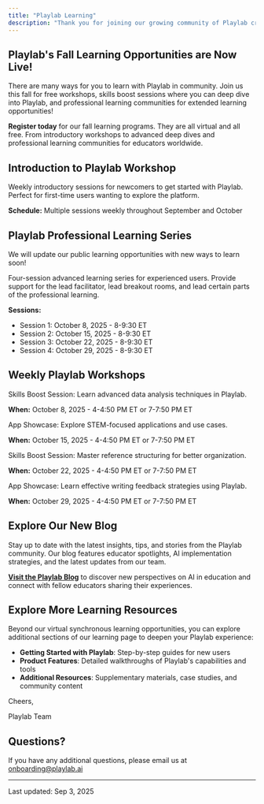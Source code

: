 ```yaml
---
title: "Playlab Learning"
description: "Thank you for joining our growing community of Playlab creators looking to responsibly leverage AI for their contexts. We're excited to learn with you."
---
```


## <Icon icon="leaf-maple" size={24} /> Playlab's Fall Learning Opportunities are Now Live!

There are many ways for you to learn with Playlab in community. Join us this fall for free workshops, skills boost sessions where you can deep dive into Playlab, and professional learning communities for extended learning opportunities!

**Register today** for our fall learning programs. They are all virtual and all free. From introductory workshops to advanced deep dives and professional learning communities for educators worldwide.

## Introduction to Playlab Workshop

<Card title="Intro to Playlab Workshops" icon="play" href="https://calendly.com/playlab-onboarding/playlab-onboarding/">
  Weekly introductory sessions for newcomers to get started with Playlab. Perfect for first-time users wanting to explore the platform.

  **Schedule:** Multiple sessions weekly throughout September and October
</Card>

## Playlab Professional Learning Series
<Note> We will update our public learning opportunities with new ways to learn soon! </Note>

<Card title="Advanced Learning: PLC 201 Series" icon="rocket" href="https://calendly.com/onboarding-playlab/playlab-201-october2025">
  Four-session advanced learning series for experienced users. Provide support for the lead facilitator, lead breakout rooms, and lead certain parts of the professional learning.

  **Sessions:**

  - Session 1: October 8, 2025 - 8-9:30 ET
  - Session 2: October 15, 2025 - 8-9:30 ET
  - Session 3: October 22, 2025 - 8-9:30 ET
  - Session 4: October 29, 2025 - 8-9:30 ET
</Card>

## Weekly Playlab Workshops

<Card title="Skills Boost-Data Analysis Best Practices" icon="chart-line" href="https://calendly.com/onboarding-playlab/playlab-skills-boost-data-analysis">
  Skills Boost Session: Learn advanced data analysis techniques in Playlab.

  **When:** October 8, 2025 - 4-4:50 PM ET or 7-7:50 PM ET
</Card>

<Card title="Apps Spotlight-STEM Applications Showcase" icon="atom" href="https://calendly.com/onboarding-playlab/playlab-app-showcase-stem">
  App Showcase: Explore STEM-focused applications and use cases.

  **When:** October 15, 2025 - 4-4:50 PM ET or 7-7:50 PM ET
</Card>

<Card title="Skills Boost-Reference Structuring" icon="file" href="https://calendly.com/onboarding-playlab/skills-boost-reference-structuring">
  Skills Boost Session: Master reference structuring for better organization.

  **When:** October 22, 2025 - 4-4:50 PM ET or 7-7:50 PM ET
</Card>

<Card title="Apps Spotlight-Writing Feedback Showcase" icon="pencil" href="https://calendly.com/onboarding-playlab/playlab-app-showcase-writing-feedback">
  App Showcase: Learn effective writing feedback strategies using Playlab.

  **When:** October 29, 2025 - 4-4:50 PM ET or 7-7:50 PM ET
</Card>

## <Icon icon="newspaper" size={24} /> Explore Our New Blog

Stay up to date with the latest insights, tips, and stories from the Playlab community. Our blog features educator spotlights, AI implementation strategies, and the latest updates from our team.

[**Visit the Playlab Blog**](https://www.playlab.ai/blog/) to discover new perspectives on AI in education and connect with fellow educators sharing their experiences.

## <Icon icon="compass" size={24} /> Explore More Learning Resources

Beyond our virtual synchronous learning opportunities, you can explore additional sections of our learning page to deepen your Playlab experience:

- **Getting Started with Playlab**: Step-by-step guides for new users
- **Product Features**: Detailed walkthroughs of Playlab's capabilities and tools
- **Additional Resources**: Supplementary materials, case studies, and community content

Cheers,

Playlab Team

## <Icon icon="circle-question" size={24} /> Questions?

If you have any additional questions, please email us at [onboarding@playlab.ai](mailto:onboarding@playlab.ai)

---

Last updated: Sep 3, 2025